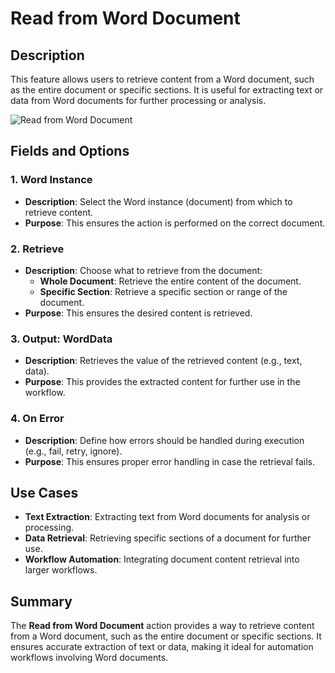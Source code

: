 # Read from Word Document  

## Description

This feature allows users to retrieve content from a Word document, such as the entire document or specific sections. It is useful for extracting text or data from Word documents for further processing or analysis.  

![Read from Word Document](../../../assets/word/read-from-word-document.png)  

## Fields and Options  

### 1. **Word Instance** 

- **Description**: Select the Word instance (document) from which to retrieve content.  
- **Purpose**: This ensures the action is performed on the correct document.  

### 2. **Retrieve** 

- **Description**: Choose what to retrieve from the document:  
  - **Whole Document**: Retrieve the entire content of the document.  
  - **Specific Section**: Retrieve a specific section or range of the document.  
- **Purpose**: This ensures the desired content is retrieved.  

### 3. **Output: WordData** 

- **Description**: Retrieves the value of the retrieved content (e.g., text, data).  
- **Purpose**: This provides the extracted content for further use in the workflow.  

### 4. **On Error**

- **Description**: Define how errors should be handled during execution (e.g., fail, retry, ignore).  
- **Purpose**: This ensures proper error handling in case the retrieval fails.  

## Use Cases

- **Text Extraction**: Extracting text from Word documents for analysis or processing.  
- **Data Retrieval**: Retrieving specific sections of a document for further use.  
- **Workflow Automation**: Integrating document content retrieval into larger workflows.  

## Summary

The **Read from Word Document** action provides a way to retrieve content from a Word document, such as the entire document or specific sections. It ensures accurate extraction of text or data, making it ideal for automation workflows involving Word documents.